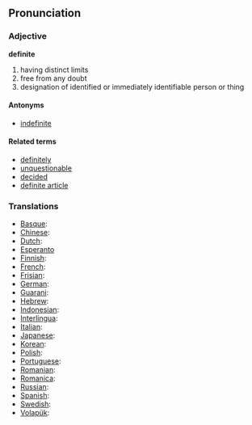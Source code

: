 ==Pronunciation==

===Adjective===
'''definite'''
  
#having distinct limits <example>
#free from any doubt <example>
#designation of identified or immediately identifiable person or thing <definite article>

====Antonyms====
*[[indefinite]]

====Related terms====
*[[definitely]]
*[[unquestionable]]
*[[decided]]
*[[definite article]]


===Translations===

*[[Basque]]:
*[[Chinese]]:
*[[Dutch]]:
*[[Esperanto]]
*[[Finnish]]:
*[[French]]:
*[[Frisian]]:
*[[German]]:
*[[Guarani]]:
*[[Hebrew]]:
*[[Indonesian]]:
*[[Interlingua]]:
*[[Italian]]:
*[[Japanese]]:
*[[Korean]]:
*[[Polish]]:
*[[Portuguese]]:
*[[Romanian]]:
*[[Romanica]]:
*[[Russian]]:
*[[Spanish]]:
*[[Swedish]]:
*[[Volapük]]: